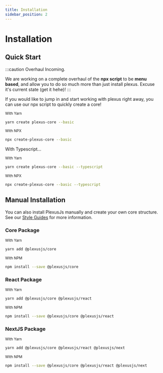 ```yaml
---
title: Installation
sidebar_position: 2
---
```


# Installation

## Quick Start

:::caution Overhaul Incoming.

We are working on a complete overhaul of the <strong>npx script</strong> to be <strong>menu based</strong>, and allow you to do so much more than just install plexus. Excuse it's current state (get it hehe)!
:::

If you would like to jump in and start working with plexus right away, you can use our npx script to quickly create a core!

<small>With Yarn</small>

```bash prefix="$"
yarn create plexus-core --basic
```

<small>With NPX</small>

```bash
npx create-plexus-core --basic
```

With Typescript...

<small>With Yarn</small>

```bash prefix="$"
yarn create plexus-core --basic --typescript
```

<small>With NPX</small>

```bash
npx create-plexus-core --basic --typescript
```

## Manual Installation

You can also install PlexusJs manually and create your own core structure. See our [Style Guides](/docs/style-guides) for more information.

### Core Package

<small>With Yarn</small>

```bash
yarn add @plexusjs/core
```

<small>With NPM</small>

```bash
npm install --save @plexusjs/core
```

### React Package

<small>With Yarn</small>

```bash
yarn add @plexusjs/core @plexusjs/react
```

<small>With NPM</small>

```bash
npm install --save @plexusjs/core @plexusjs/react
```

### NextJS Package

<small>With Yarn</small>

```bash
yarn add @plexusjs/core @plexusjs/react @plexusjs/next
```

<small>With NPM</small>

```bash
npm install --save @plexusjs/core @plexusjs/react @plexusjs/next
```
